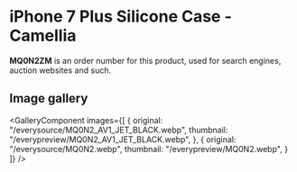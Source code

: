 
# iPhone 7 Plus Silicone Case - Camellia

<Callout type='info' emoji='👉🏻'>**MQ0N2ZM** is an order number for this product, used for search engines, auction websites and such.</Callout>

## Image gallery

<GalleryComponent
    images={[
      {
        original: "/everysource/MQ0N2_AV1_JET_BLACK.webp",
        thumbnail: "/everypreview/MQ0N2_AV1_JET_BLACK.webp",
      },
      {
        original: "/everysource/MQ0N2.webp",
        thumbnail: "/everypreview/MQ0N2.webp",
      }
    ]}
  />
